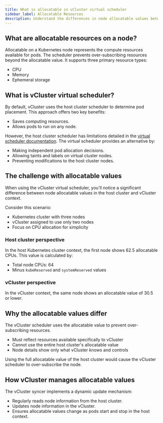 ```yaml
---
title: What is allocatable in vCluster virtual scheduler
sidebar_label: Allocatable Resources
description: Understand the differences in node allocatable values between vCluster and host cluster.
---
```


## What are allocatable resources on a node?

Allocatable on a Kubernetes node represents the compute resources available for pods. The scheduler prevents over-subscribing resources beyond the allocatable value. It supports three primary resource types:
- CPU
- Memory
- Ephemeral storage

## What is vCluster virtual scheduler?

By default, vCluster uses the host cluster scheduler to determine pod placement. This approach offers two key benefits:
- Saves computing resources.
- Allows pods to run on any node.

However, the host cluster scheduler has limitations detailed in the [virtual scheduler documentation](https://www.vcluster.com/docs/vcluster/configure/vcluster-yaml/control-plane/other/advanced/virtual-scheduler). The virtual scheduler provides an alternative by:
- Making independent pod allocation decisions.
- Allowing taints and labels on virtual cluster nodes.
- Preventing modifications to the host cluster nodes.

## The challenge with allocatable values

When using the vCluster virtual scheduler, you'll notice a significant difference between node allocatable values in the host cluster and vCluster context.

Consider this scenario:
- Kubernetes cluster with three nodes
- vCluster assigned to use only two nodes
- Focus on CPU allocation for simplicity

### Host cluster perspective
In the host Kubernetes cluster context, the first node shows 62.5 allocatable CPUs. This value is calculated by:
- Total node CPUs: 64
- Minus `kubeReserved` and `systemReserved` values

### vCluster perspective
In the vCluster context, the same node shows an allocatable value of 30.5 or lower.

## Why the allocatable values differ

The vCluster scheduler uses the allocatable value to prevent over-subscribing resources.

- Must reflect resources available specifically to vCluster
- Cannot use the entire host cluster's allocatable value
- Node details show only what vCluster knows and controls

Using the full allocatable value of the host cluster would cause the vCluster scheduler to over-subscribe the node.

## How vCluster manages allocatable values

The vCluster syncer implements a dynamic update mechanism:
- Regularly reads node information from the host cluster.
- Updates node information in the vCluster.
- Ensures allocatable values change as pods start and stop in the host context.
